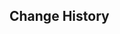 {{Repertoire of Myriad Melodies Score
|name        = Drifter's Destiny
|image       = Repertoire of Myriad Melodies Cover 27.png
|album       = Inazuma: Realm of Tranquil Eternity
|order       = 3
|region      = Inazuma
|character   = Kazuha
|soundtrack  = Drifter's Destiny
|bpm         = 168
|duration    = 1m 28s
|level_1     = Normal
|stars_1     = 1
|reward_1    = Repertoire Coins*20
|notes_1     = 82
|level_2     = Hard
|stars_2     = 4
|reward_2    = Repertoire Coins*40
|notes_2     = 123
|level_3     = Pro
|stars_3     = 6
|reward_3    = Repertoire Coins*60
|notes_3     = 164
|level_4     = Legendary
|stars_4     = 7
|notes_4     = 280
}}

==Change History==
{{Change History|5.3}}